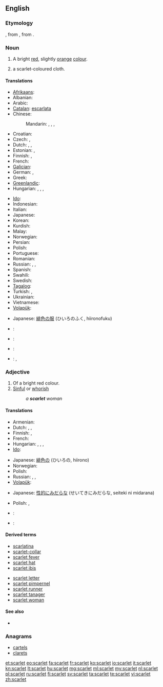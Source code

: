 {{wikipedia|scarlet (color)}}
{{also|Scarlet|Scarlett}}
==English==

===Etymology===
{{etyl|fro}} {{term|escarlate|lang=fro||a type of cloth}}, from {{etyl|ML.}} {{term|scarlatum||scarlet cloth|lang=la}}, from {{etyl|fa}} {{term|سقرلاط|sc=fa-Arab|tr=saqirlāṭ||a warm woollen cloth}}.

===Noun===
{{en-noun}}

# A bright [[red]], slightly [[orange]] [[color|colour]].
#: {{color panel|BE0032}}
# a scarlet-coloured cloth.

====Translations====
{{trans-top|colour}}
* [[Afrikaans]]: {{t|af|bloedrooi|xs=Afrikaans}}
* Albanian: {{t|sq|ngjyrë alle|xs=Albanian}}
* Arabic: {{t-|ar|قرمزي|tr=qirmiziy}}
* [[Catalan]]: [[escarlata]]
* Chinese:
*: Mandarin: {{t|cmn|深紅色|sc=Hani}},  {{t|cmn|深红色|tr=shēnhóngsè|sc=Hani}},  {{t|cmn|緋紅|sc=Hani}},  {{t|cmn|绯红|tr=fēihóng|sc=Hani}}
* Croatian: {{t+|hr|crven}}
* Czech: {{t|cs|šarlatová barva}},  {{t|cs|purpur}}
* Dutch: {{t-|nl|scharlaken|n}}, {{t+|nl|scharlakenrood|n}}, {{t-|nl|vuurrood|n}}
* Estonian: {{t|et|sarlakpunane}},  {{t|et|ergav}}
* Finnish: {{t-|fi|helakanpunainen}}, {{t-|fi|tulipunainen}}
* French: {{t+|fr|écarlate}}
* [[Galician]]: {{t|gl|escarlata|xs=Galician}}
* German: {{t+|de|Scharlachrot|n}}, {{t+|de|Scharlach|m}}
* Greek: {{t+|el|κόκκινος|m|tr=kókkinos}}
* [[Greenlandic]]: {{t-|kl|aappallarissoq|xs=Greenlandic}}
* Hungarian: {{t+|hu|skarlát}}, {{t|hu|skarlátpiros}}, {{t|hu|skarlátvörös}}, {{t|hu|élénkvörös}}
{{trans-mid}}
* [[Ido]]: {{t+|io|skarlato|xs=Ido}}
* Indonesian: {{t|id|merah tua}}
* Italian: {{t-|it|scarlatto}}
* Japanese: {{t|ja|緋色|tr=ひいろ, hiiro}}
* Korean: {{t|ko|스칼렛|tr=seukalres|sc=Hang}}
* Kurdish: {{t|ku|ئاڵ|tr=al|sc=ku-Arab}}
* Malay: {{t+|ms|merah|xs=Malay}}
* Norwegian: {{t-|no|skarlagen|n}}
* Persian: {{t|fa|سآقرلآت|tr=säqirlāt|sc=fa-Arab}}
* Polish: {{t|pl|szkarłat|m}}
* Portuguese: {{t+|pt|escarlate}}
* Romanian: {{t|ro|stacojiu|n}}
* Russian: {{t+|ru|алый|tr=ályj}},  {{t|ru|багровый|tr=bagróvyj}},  {{t|ru|багряный|tr=bagrjányj}}
* Spanish: {{t|es|escarlata|f}}
* Swahili: {{t+|sw|nyekundu|xs=Swahili}}
* Swedish: {{t|sv|scharlakansrött}}
* [[Tagalog]]: {{t|tl|iskarlata|xs=Tagalog}}
* Turkish: {{t+|tr|kızıl}},  {{t+|tr|kırmızı}}
* Ukrainian: {{t|uk|яскраво-червоний|tr=jaskravo-červonyj|xs=Ukrainian}}
* Vietnamese: {{t|vi|đĩ|xs=Vietnamese}}
* [[Volapük]]: {{t|vo|skarlataköl}}
{{trans-bottom}}

{{trans-top|cloth}}
* Japanese: [[緋色]]の[[服]] (ひいろのふく, hiironofuku)
{{trans-mid}}
{{trans-bottom}}

{{checktrans-top}}
* {{ttbc|he}}: {{t-|he|שני|m|alt=שָׁנִי}}
* {{ttbc|fa}}: {{t|fa|پارچه مخمل|xs=Persian}}
{{trans-mid}}
* {{ttbc|pt}}: {{t+|pt|escarlate}}
* {{ttbc|es}}: {{t-|es|escarlatina}}, {{t-|es|escarlata}}
{{trans-bottom}}

===Adjective===
{{en-adj}}

# Of a bright red colour.
# [[sinful|Sinful]] or [[whorish]]
#: ''a '''scarlet''' woman''

====Translations====
{{trans-top|colour}}
* Armenian: {{t-|hy|ալ|tr=al}}
* Dutch: {{t-|nl|scharlaken|n}}, {{t+|nl|scharlakenrood|n}}, {{t-|nl|vuurrood|n}}
* Finnish: {{t|fi|helakanpunainen}}, {{t-|fi|tulipunainen}}
* French: {{t+|fr|écarlate}}
* Hungarian: {{t+|hu|skarlát}}, {{t|hu|skarlátpiros}}, {{t|hu|skarlátvörös}}, {{t|hu|élénkvörös}}
* [[Ido]]: {{t+|io|skarlata|xs=Ido}}
{{trans-mid}}
* Japanese: [[緋色]]の (ひいろの, hiirono)
* Norwegian: {{t-|no|skarlagen}}
* Polish: {{t|pl|szkarłatny}}
* Russian: {{t+|ru|алый|tr=ályj}},  {{t|ru|багровый|tr=bagróvyj}},  {{t|ru|багряный|tr=bagrjányj}}
* [[Volapük]]: {{t|vo|skarlatakölik}}
{{trans-bottom}}

{{trans-top|sinful}}
* Japanese: [[性的にみだらな]] (せいてきにみだらな, seiteki ni midarana)
{{trans-mid}}
* Polish: {{t|pl|grzeszny}},  {{t|pl|nierządny}}
{{trans-bottom}}

{{checktrans-top}}
* {{ttbc|de}} : {{t-|de|scharlach}}
{{trans-mid}}
* {{ttbc|es}} : {{t-|es|escarlata}}
{{trans-bottom}}

====Derived terms====
{{top2}}
* [[scarlatina]]
* [[scarlet-collar]]
* [[scarlet fever]]
* [[scarlet hat]]
* [[scarlet ibis]]
{{mid2}}
* [[scarlet letter]]
* [[scarlet pimpernel]]
* [[scarlet runner]]
* [[scarlet tanager]]
* [[scarlet woman]]
{{bottom}}

====See also====
* {{list|en|reds}}

===Anagrams===
* [[cartels#English|cartels]]
* [[clarets#English|clarets]]

[[et:scarlet]]
[[eo:scarlet]]
[[fa:scarlet]]
[[fr:scarlet]]
[[ko:scarlet]]
[[io:scarlet]]
[[it:scarlet]]
[[kn:scarlet]]
[[lt:scarlet]]
[[hu:scarlet]]
[[mg:scarlet]]
[[ml:scarlet]]
[[my:scarlet]]
[[nl:scarlet]]
[[pl:scarlet]]
[[ru:scarlet]]
[[fi:scarlet]]
[[sv:scarlet]]
[[ta:scarlet]]
[[te:scarlet]]
[[vi:scarlet]]
[[zh:scarlet]]